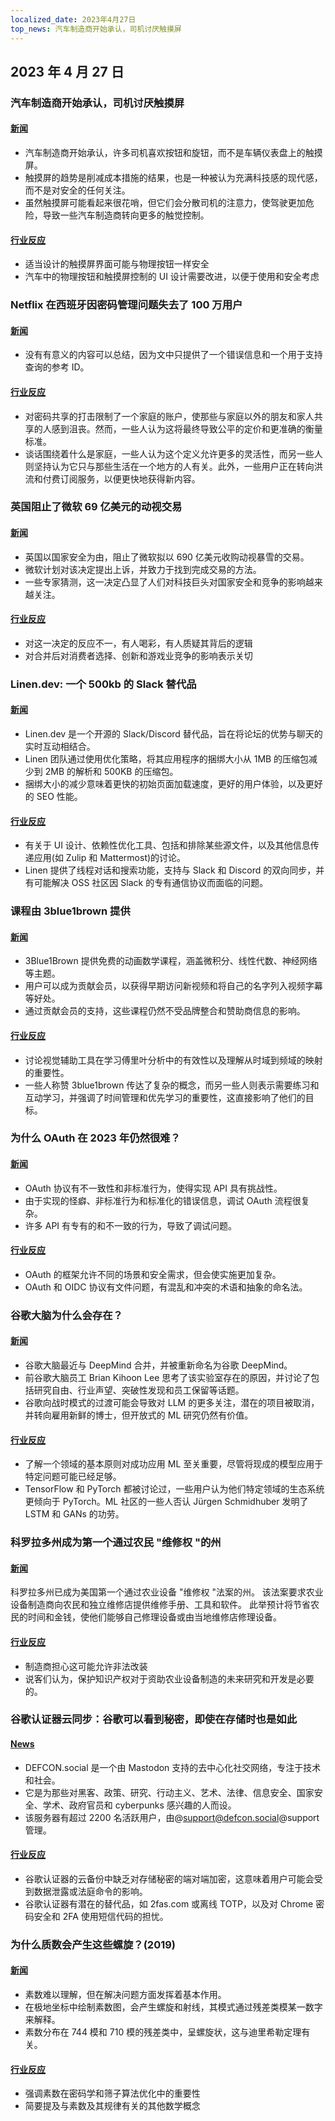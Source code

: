 ```yaml
---
localized_date: 2023年4月27日
top_news: 汽车制造商开始承认，司机讨厌触摸屏
---
```


## 2023 年 4 月 27 日

### 汽车制造商开始承认，司机讨厌触摸屏

#### [新闻](https://slate.com/business/2023/04/cars-buttons-touchscreens-vw-porsche-nissan-hyundai.html)

- 汽车制造商开始承认，许多司机喜欢按钮和旋钮，而不是车辆仪表盘上的触摸屏。
- 触摸屏的趋势是削减成本措施的结果，也是一种被认为充满科技感的现代感，而不是对安全的任何关注。
- 虽然触摸屏可能看起来很花哨，但它们会分散司机的注意力，使驾驶更加危险，导致一些汽车制造商转向更多的触觉控制。

#### [行业反应](http://news.ycombinator.com/item?id=35720865)

- 适当设计的触摸屏界面可能与物理按钮一样安全
- 汽车中的物理按钮和触摸屏控制的 UI 设计需要改进，以便于使用和安全考虑

### Netflix 在西班牙因密码管理问题失去了 100 万用户

#### [新闻](https://www.bloomberg.com/news/articles/2023-04-25/netflix-loses-1-million-users-in-spain-over-password-policing)

- 没有有意义的内容可以总结，因为文中只提供了一个错误信息和一个用于支持查询的参考 ID。

#### [行业反应](http://news.ycombinator.com/item?id=35710269)

- 对密码共享的打击限制了一个家庭的账户，使那些与家庭以外的朋友和家人共享的人感到沮丧。然而，一些人认为这将最终导致公平的定价和更准确的衡量标准。
- 谈话围绕着什么是家庭，一些人认为这个定义允许更多的灵活性，而另一些人则坚持认为它只与那些生活在一个地方的人有关。此外，一些用户正在转向洪流和付费订阅服务，以便更快地获得新内容。

### 英国阻止了微软 69 亿美元的动视交易

#### [新闻](https://www.bloomberg.com/news/articles/2023-04-26/microsoft-s-69-billion-activision-deal-blocked-by-uk-watchdog)

- 英国以国家安全为由，阻止了微软拟以 690 亿美元收购动视暴雪的交易。
- 微软计划对该决定提出上诉，并致力于找到完成交易的方法。
- 一些专家猜测，这一决定凸显了人们对科技巨头对国家安全和竞争的影响越来越关注。

#### [行业反应](http://news.ycombinator.com/item?id=35711968)

- 对这一决定的反应不一，有人喝彩，有人质疑其背后的逻辑
- 对合并后对消费者选择、创新和游戏业竞争的影响表示关切

### Linen.dev: 一个 500kb 的 Slack 替代品

#### [新闻](https://www.linen.dev/s/linen/t/10511167/linen-dev-the-500kb-slack-alternative)

- Linen.dev 是一个开源的 Slack/Discord 替代品，旨在将论坛的优势与聊天的实时互动相结合。
- Linen 团队通过使用优化策略，将其应用程序的捆绑大小从 1MB 的压缩包减少到 2MB 的解析和 500KB 的压缩包。
- 捆绑大小的减少意味着更快的初始页面加载速度，更好的用户体验，以及更好的 SEO 性能。

#### [行业反应](http://news.ycombinator.com/item?id=35718417)

- 有关于 UI 设计、依赖性优化工具、包括和排除某些源文件，以及其他信息传递应用(如 Zulip 和 Mattermost)的讨论。
- Linen 提供了线程对话和搜索功能，支持与 Slack 和 Discord 的双向同步，并有可能解决 OSS 社区因 Slack 的专有通信协议而面临的问题。

### 课程由 3blue1brown 提供

#### [新闻](https://www.3blue1brown.com/)

- 3Blue1Brown 提供免费的动画数学课程，涵盖微积分、线性代数、神经网络等主题。
- 用户可以成为贡献会员，以获得早期访问新视频和将自己的名字列入视频字幕等好处。
- 通过贡献会员的支持，这些课程仍然不受品牌整合和赞助商信息的影响。

#### [行业反应](http://news.ycombinator.com/item?id=35714228)

- 讨论视觉辅助工具在学习傅里叶分析中的有效性以及理解从时域到频域的映射的重要性。
- 一些人称赞 3blue1brown 传达了复杂的概念，而另一些人则表示需要练习和互动学习，并强调了时间管理和优先学习的重要性，这直接影响了他们的目标。

### 为什么 OAuth 在 2023 年仍然很难？

#### [新闻](https://www.nango.dev/blog/why-is-oauth-still-hard)

- OAuth 协议有不一致性和非标准行为，使得实现 API 具有挑战性。
- 由于实现的怪癖、非标准行为和标准化的错误信息，调试 OAuth 流程很复杂。
- 许多 API 有专有的和不一致的行为，导致了调试问题。

#### [行业反应](http://news.ycombinator.com/item?id=35713518)

- OAuth 的框架允许不同的场景和安全需求，但会使实施更加复杂。
- OAuth 和 OIDC 协议有文件问题，有混乱和冲突的术语和抽象的命名法。

### 谷歌大脑为什么会存在？

#### [新闻](https://www.moderndescartes.com/essays/why_brain/)

- 谷歌大脑最近与 DeepMind 合并，并被重新命名为谷歌 DeepMind。
- 前谷歌大脑员工 Brian Kihoon Lee 思考了该实验室存在的原因，并讨论了包括研究自由、行业声望、突破性发现和员工保留等话题。
- 谷歌向战时模式的过渡可能会导致对 LLM 的更多关注，潜在的项目被取消，并转向雇用新鲜的博士，但开放式的 ML 研究仍然有价值。

#### [行业反应](http://news.ycombinator.com/item?id=35716216)

- 了解一个领域的基本原则对成功应用 ML 至关重要，尽管将现成的模型应用于特定问题可能已经足够。
- TensorFlow 和 PyTorch 都被讨论过，一些用户认为他们特定领域的生态系统更倾向于 PyTorch。ML 社区的一些人否认 Jürgen Schmidhuber 发明了 LSTM 和 GANs 的功劳。

### 科罗拉多州成为第一个通过农民 "维修权 "的州

#### [新闻](https://www.wivb.com/news/colorado-becomes-1st-to-pass-right-to-repair-for-farmers/)

科罗拉多州已成为美国第一个通过农业设备 "维修权 "法案的州。
该法案要求农业设备制造商向农民和独立维修店提供维修手册、工具和软件。
此举预计将节省农民的时间和金钱，使他们能够自己修理设备或由当地维修店修理设备。

#### [行业反应](http://news.ycombinator.com/item?id=35714294)

- 制造商担心这可能允许非法改装
- 说客们认为，保护知识产权对于资助农业设备制造的未来研究和开发是必要的。

### 谷歌认证器云同步：谷歌可以看到秘密，即使在存储时也是如此

#### [News](https://defcon.social/@mysk/110262313275622023)

- DEFCON.social 是一个由 Mastodon 支持的去中心化社交网络，专注于技术和社会。
- 它是为那些对黑客、政策、研究、行动主义、艺术、法律、信息安全、国家安全、学术、政府官员和 cyberpunks 感兴趣的人而设。
- 该服务器有超过 2200 名活跃用户，由@support@defcon.social@support 管理。

#### [行业反应](http://news.ycombinator.com/item?id=35708869)

- 谷歌认证器的云备份中缺乏对存储秘密的端对端加密，这意味着用户可能会受到数据泄露或法庭命令的影响。
- 谷歌认证器有潜在的替代品，如 2fas.com 或离线 TOTP，以及对 Chrome 密码安全和 2FA 使用短信代码的担忧。

### 为什么质数会产生这些螺旋？(2019)

#### [新闻](https://www.3blue1brown.com/lessons/prime-spirals)

- 素数难以理解，但在解决问题方面发挥着基本作用。
- 在极地坐标中绘制素数图，会产生螺旋和射线，其模式通过残差类模某一数字来解释。
- 素数分布在 744 模和 710 模的残差类中，呈螺旋状，这与迪里希勒定理有关。

#### [行业反应](http://news.ycombinator.com/item?id=35708359)

- 强调素数在密码学和筛子算法优化中的重要性
- 简要提及与素数及其规律有关的其他数学概念

